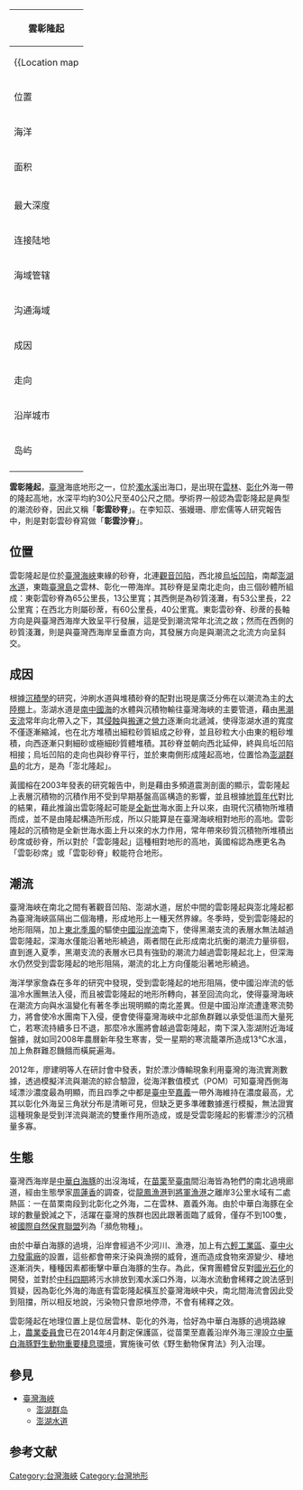 {{coord|23|53|28.6|N|119|58|59.4|E|scale:650000|display=title}}
{| class="infobox" align=right width=280px style="font-size:90%"
|-
!colspan=2| 雲彰隆起
|-
|colspan=2 align=center|{{Location map
 |Taiwan
 |relief=0
 |label=雲彰隆起
 |lat_deg=23|lat_min=53
 |lon_deg=119|lon_min=58
 |position=right
 |width=250
 |float=center
 |caption=<center>雲彰隆起在[[臺灣海峽|臺灣海峽]]的位置</center>
 |border=none
}}
|----------
! 位置
|[[雲林縣|雲林]]、[[彰化縣|彰化]]外海
|----------
! 海洋
|[[臺灣海峽|臺灣海峽]]
|----------
! 面积
|
|----------
! {{nowrap|平均深度}}
|30-40公尺
|----------
! 最大深度
|
|----------
! 连接陆地
|[[臺灣島|臺灣島]]
|----------
! 海域管辖
|{{ROC}}
|----------
! 沟通海域
|[[澎湖水道|澎湖水道]]、[[烏坵凹陷|烏坵凹陷]]、[[觀音凹陷|觀音凹陷]]
|----------
! 成因
|[[黑潮支流|黑潮支流]]自[[南中國海|南中國海]]沿[[澎湖水道|澎湖水道]]向北搬運時，因營力減弱而堆積。
|----------
! 走向
|南北
|----------
! 沿岸城市
|[[雲林縣|雲林]]、[[彰化縣|彰化]]
|----------
! 岛屿
|
|----------
|}
'''雲彰隆起'''，[[臺灣|臺灣]]海底地形之一，位於[[濁水溪|濁水溪]]出海口，是出現在[[雲林縣|雲林]]、[[彰化縣|彰化]]外海一帶的隆起高地，水深平均約30公尺至40公尺之間{{r|許群}}{{r|俞何興}}。學術界一般認為雲彰隆起是典型的潮流砂脊，因此又稱「'''彰雲砂脊'''」{{r|俞何興}}。在李知苡{{r|李知苡}}、張嫚珊{{r|張嫚珊}}、廖宏儒{{r|廖宏儒}}等人研究報告中，則是對彰雲砂脊寫做「'''彰雲沙脊'''」。

== 位置 ==
雲彰隆起是位於[[臺灣海峽|臺灣海峽]]東緣的砂脊，北連[[觀音凹陷|觀音凹陷]]，西北接[[烏坵凹陷|烏坵凹陷]]，南鄰[[澎湖水道|澎湖水道]]，東臨[[臺灣島|臺灣島]]之雲林、彰化一帶海岸{{r|許群}}{{r|地形圖}}。其砂脊是呈南北走向，由三個砂體所組成：東彰雲砂脊為65公里長，13公里寬；其西側是為砂質淺灘，有53公里長，22公里寬；在西北方則屬砂蓆，有60公里長，40公里寬{{r|俞何興}}。東彰雲砂脊、砂蓆的長軸方向是與臺灣西海岸大致呈平行發展，這是受到潮流常年北流之故；然而在西側的砂質淺灘，則是與臺灣西海岸呈垂直方向，其發展方向是與潮流之北流方向呈斜交{{r|俞何興}}。

== 成因 ==
根據[[沉積學|沉積學]]的研究，沖刷水道與堆積砂脊的配對出現是廣泛分佈在以潮流為主的[[大陸棚|大陸棚]]上{{r|俞何興}}。澎湖水道是[[南中國海|南中國海]]的水體與沉積物輸往臺灣海峽的主要管道，藉由[[黑潮支流|黑潮支流]]常年向北帶入之下，其[[侵蝕作用|侵蝕]]與[[搬運作用|搬運]]之[[營力|營力]]逐漸向北遞減，使得澎湖水道的寬度不僅逐漸縮減，也在北方堆積出細粒砂質組成之砂脊，並且砂粒大小由東的粗砂堆積，向西逐漸只剩細砂或極細砂質體堆積{{r|俞何興}}。其砂脊並朝向西北延伸，終與烏坵凹陷相接；烏坵凹陷的走向也與砂脊平行，並於東南側形成隆起高地，位置恰為[[澎湖群島|澎湖群島]]的北方，是為「澎北隆起」{{r|俞何興}}。

黃國榕在2003年發表的研究報告中，則是藉由多頻道震測剖面的顯示，雲彰隆起上表層沉積物的沉積作用不受到早期基盤高區構造的影響，並且根據[[地質年代|地質年代]]對比的結果，藉此推論出雲彰隆起可能是[[全新世|全新世]]海水面上升以來，由現代沉積物所堆積而成，並不是由隆起構造所形成，所以只能算是在臺灣海峽相對地形的高地{{r|黃國榕}}。雲彰隆起的沉積物是全新世海水面上升以來的水力作用，常年帶來砂質沉積物所堆積出砂席或砂脊，所以對於「雲彰隆起」這種相對地形的高地，黃國榕認為應更名為「雲彰砂席」或「雲彰砂脊」較能符合地形{{r|黃國榕}}。

== 潮流 ==
臺灣海峽在南北之間有著觀音凹陷、澎湖水道，居於中間的雲彰隆起與澎北隆起都為臺灣海峽區隔出二個海槽，形成地形上一種天然界線{{r|俞何興}}{{r|地形圖}}。冬季時，受到雲彰隆起的地形阻隔，加上[[東北季風|東北季風]]的驅使[[中國沿岸流|中國沿岸流]]南下，使得黑潮支流的表層水無法越過雲彰隆起，深海水僅能沿著地形繞過，兩者間在此形成南北抗衡的潮流力量徘徊，直到進入夏季，黑潮支流的表層水已具有強勁的潮流力越過雲彰隆起北上，但深海水仍然受到雲彰隆起的地形阻隔，潮流的北上方向僅能沿著地形繞過{{r|李知苡}}{{r|陳勇輝}}。

海洋學家詹森在多年的研究中發現，受到雲彰隆起的地形阻隔，使中國沿岸流的低溫冷水團無法入侵，而且被雲彰隆起的地形所轉向，甚至回流向北，使得臺灣海峽在潮流方向與水溫變化有著冬季出現明顯的南北差異{{r|李知苡}}{{r|陳勇輝}}。但是中國沿岸流遭逢寒流勢力，將會使冷水團南下入侵，便會使得臺灣海峽中北部魚群難以承受低溫而大量死亡，若寒流持續多日不退，那麼冷水團將會越過雲彰隆起，南下深入澎湖附近海域盤據，就如同2008年農曆新年發生寒害，受一星期的寒流籠罩所造成13℃水溫，加上魚群難忍饑餓而橫屍遍海{{r|李知苡}}{{r|劉禹慶}}。

2012年，廖建明等人在研討會中發表，對於漂沙傳輸現象利用臺灣的海流實測數據，透過模擬洋流與潮流的綜合驗證，從海洋數值模式（POM）可知臺灣西側海域漂沙濃度最為明顯，而且四季之中都是[[臺中市|臺中]]至[[嘉義縣|嘉義]]一帶外海維持在濃度最高，尤其以彰化外海呈三角狀分布是清晰可見，但缺乏更多準確數據進行模擬，無法證實這種現象是受到洋流與潮流的雙重作用所造成，或是受雲彰隆起的影響漂沙的沉積量多寡{{r|廖建明}}。

== 生態 ==
{{main|中華白海豚}}
臺灣西海岸是[[中華白海豚|中華白海豚]]的出沒海域，在[[苗栗縣|苗栗]]至[[臺南市|臺南]]間沿海皆為牠們的南北過境廊道，經由生態學家[[周蓮香|周蓮香]]的調查，從[[龍鳳漁港|龍鳳漁港]]到[[將軍漁港|將軍漁港]]之離岸3公里水域有二處熱區：一在苗栗南段到北彰化之外海，二在雲林、嘉義外海{{r|李珊}}{{r|朱淑娟}}。由於中華白海豚在全球的數量銳減之下，活躍在臺灣的族群也因此跟著面臨了威脅，僅存不到100隻，被[[國際自然保育聯盟|國際自然保育聯盟]]列為「瀕危物種」{{r|pts}}。

由於中華白海豚的過境，沿岸會經過不少河川、漁港，加上有[[第六套輕油裂解廠|六輕工業區]]、[[臺中火力發電廠|臺中火力發電廠]]的設置，這些都會帶來汙染與漁撈的威脅，進而造成食物來源變少、棲地逐漸消失，種種因素都衝擊中華白海豚的生存{{r|李珊}}{{r|廖靜蕙}}。為此，保育團體曾反對[[國光石化|國光石化]]的開發，並對於[[中部科學工業園區#二林園區|中科四期]]將污水排放到濁水溪口外海，以海水流動會稀釋之說法感到質疑，因為彰化外海的海底有雲彰隆起橫亙於臺灣海峽中央，南北間海流會因此受到阻擋，所以相反地說，污染物只會原地停滯，不會有稀釋之效{{r|朱淑娟}}{{r|呂苡榕}}。

雲彰隆起在地理位置上是位居雲林、彰化的外海，恰好為中華白海豚的過境路線上，[[行政院农业委员会|農業委員會]]已在2014年4月劃定保護區，從苗栗至嘉義沿岸外海三浬設立[[中華白海豚野生動物重要棲息環境|中華白海豚野生動物重要棲息環境]]，實施後可依《野生動物保育法》列入治理{{r|coa}}{{r|appledaily}}。

== 參見 ==
* [[臺灣海峽|臺灣海峽]]
** [[澎湖群岛|澎湖群岛]]
** [[澎湖水道|澎湖水道]]

== 参考文献 ==
{{Reflist|30em|refs=
<ref name="俞何興">{{cite book |title=《臺灣區域海洋學》|pages = 第39-42頁、第149-152頁 |author=俞何興 |publisher = [[國立臺灣大學出版中心|國立臺灣大學出版中心]] |isbn=978-986-350-045-2 |language=zh-TW |date=2014年12月 }}</ref>

<ref name="黃國榕">{{cite book |title=《雲彰隆起表層沉積物及震測地層之初步研究》 |author=黃國榕 |publisher=[[國立臺灣大學海洋研究所|國立臺灣大學海洋研究所]] |language=zh-TW |year=2003 }}</ref>

<ref name="廖宏儒">{{cite book |title=《彰雲潮流沙脊之形貌、沈積作用及演化模式》|author=廖宏儒 |publisher=國立臺灣大學海洋研究所 |language=zh-tw |year=2006 }}</ref>

<ref name="張嫚珊">{{cite book |title=《台灣海峽東側沉積物之來源及其傳輸途徑》|author=張嫚珊 |publisher=國立臺灣大學海洋研究所 |language=zh-tw |year=2008 }}</ref>

<ref name="地形圖">{{cite web |url=http://www.odb.ntu.edu.tw/bathy/wp-content/uploads/2010/03/TS_web2.jpg |title=臺灣海峽海底地形圖 |work=下載教學檔案 臺灣周圍海域海底地形圖 |author=國立臺灣大學海洋研究所、科技部海洋學門資料庫 |publisher=科技部海洋學門資料庫 |access-date=2015-10-13 |language=zh-TW |date=2013年10月 |archive-url = https://web.archive.org/web/20151222170646/http://www.odb.ntu.edu.tw/bathy/wp-content/uploads/2010/03/TS_web2.jpg |archive-date=2015-12-22 |dead-url=yes }}</ref>

<ref name="許群">{{cite web |url=http://highscope.ch.ntu.edu.tw/wordpress/?p=31325 |title=臺灣海峽(Taiwan Straits)地理環境介紹 |website = 科技部高瞻自然科學教學資源平台 |author1 = 許群 |author2 = 吳朝榮 |publisher=國立臺灣大學科學教育發展中心 |access-date=2015-10-10 |language=zh-tw |date=2011-07-28 }}</ref>

<ref name="陳勇輝">{{cite journal |url = http://www.ntm.gov.tw/upload/education/book/20150512/ed0b03c7-91c8-4e90-808a-79240e75c3c1.pdf |title=冷水團引發臺灣東北海岸魚群凍斃事件始末 |journal =臺灣博物館季刊 |issue = 第115期 |authors=陳勇輝、陳麗淑、張睿昇 |publisher=[[國立臺灣博物館|國立臺灣博物館]] |access-date=2015-10-10 |language=zh-TW |date=2012年9月 |archive-url=https://web.archive.org/web/20151222115836/http://www.ntm.gov.tw/upload/education/book/20150512/ed0b03c7-91c8-4e90-808a-79240e75c3c1.pdf |archive-date=2015-12-22 |dead-url=yes }}</ref>

<ref name="李知苡">{{cite web |url = http://tao.wordpedia.com/pdf_down.aspx?filename=JO00000940_39-1_67-81 |title=臺灣附近海域表層沈積物之組織、礦物組成與化學特性 |work=台灣海洋學刊第39期 |author=李知苡、陳汝勤 |publisher=TAO臺灣學智慧藏 |access-date=2015-10-10 |language=zh-tw |date=2001年6月 }}</ref>

<ref name="廖建明">{{cite web |url = http://www.tsoe.org.tw/downloads/thesis/2012E5.pdf  |title=臺灣海域由海流引致之漂沙傳輸現象探討 |work=第34屆海洋工程研討會論文集 |authors=廖建明、莊文傑、許朝敏、陳思樺、高家俊 |publisher=[[台灣海洋工程學會|台灣海洋工程學會]] |access-date=2015-11-14 |language=zh-tw |date=2012年11月}}</ref>

<ref name="劉禹慶">{{cite news |url=http://www.libertytimes.com.tw/2008/new/feb/24/today-life8.htm |title=真相大白！中國融雪 釀澎湖寒害 |author=劉禹慶 |newspaper=自由時報電子報 |access-date=2015-11-14 |language=zh-TW |date=2008-02-24 |dead-url=yes |archive-url = https://web.archive.org/web/20090123080842/http://libertytimes.com.tw/2008/new/feb/24/today-life8.htm |archive-date=2009-01-23 }}</ref>

<ref name="呂苡榕">{{cite news |url=http://www.lihpao.com/?action-viewnews-itemid-115232 |title=中科四期污水入海 專家:養殖業遭殃 |author=呂苡榕 |publisher=台灣立報 |access-date=2015-11-15 |language=zh-tw |date=2012-02-09 }}</ref>

<ref name="李珊">{{cite news |url=http://www.taiwan-panorama.com/tw/show_issue.php?id=2010089908072c.txt&table=0&cur_page=1&distype=text |title=守護海洋使者──中華白海豚 |work=台灣光華雜誌 |author=李珊 |publisher=台灣光華 |access-date=2015-11-15 |language=zh-tw |date=2010年8月}}</ref>

<ref name="朱淑娟">{{cite news|url=http://greennews.tw/index.php/201006/697|title=國光石化開發 中華白海豚生死一線間|work=環境報導新聞網|author=朱淑娟|publisher=環境報導|accessdate=2015-11-15|language=zh-tw|date=}}{{Dead link|date=2018年6月 |bot=InternetArchiveBot |fix-attempted=no }}</ref>

<ref name="廖靜蕙">{{cite web |url=http://e-info.org.tw/node/98775 |title=一隻都不能少 白海豚動物重要棲息環境劃定了！ |work=環境資訊中心 |author=廖靜蕙 |publisher=台灣環境資訊協會 |accessdate=2015-11-15 |language=zh-tw |date=2014-04-22 }}</ref>

<ref name="pts">{{cite web |url=http://ourisland.pts.org.tw/content/白海豚練習曲#sthash.BOmyyA3v.dpbs |title=白海豚練習曲 |work=我們的島 |author=簡毓群（導演） |publisher=公共電視文化事業基金會 |access-date=2015-11-15 |language=zh-tw |date=2014-02-10 }}</ref>

<ref name="coa">{{cite web |url=http://www.coa.gov.tw/show_communique.php?serial=coa_webuser1_20140423160957 |title=預告訂定「中華白海豚野生動物重要棲息環境之類別及範圍」 |author= |publisher=行政院農業委員會 |accessdate=2015-11-15 |language=zh-tw |date=2014-04-21 }}{{dead link|date=2018年5月 |bot=InternetArchiveBot |fix-attempted=yes }}</ref>

<ref name="appledaily">{{cite news |url = http://www.appledaily.com.tw/appledaily/article/headline/20140422/35781939/ |title=海上劃保護區 搶救白海豚 |author= |newspaper=台灣蘋果日報 |access-date=2015-11-15 |language=zh-TW |date=2014-04-22 }}</ref>
}}

[[Category:台灣海峽|Category:台灣海峽]]
[[Category:台灣地形|Category:台灣地形]]